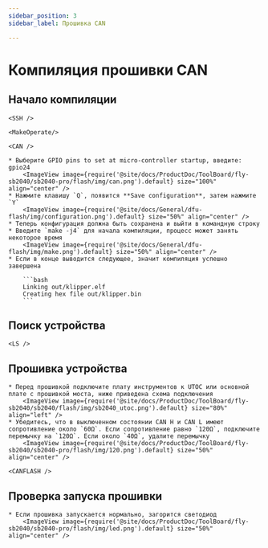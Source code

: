 ```yaml
---
sidebar_position: 3
sidebar_label: Прошивка CAN

---
```



# Компиляция прошивки CAN

## Начало компиляции

    <SSH />

    <MakeOperate/>

    <CAN />

    * Выберите GPIO pins to set at micro-controller startup, введите: gpio24
        <ImageView image={require('@site/docs/ProductDoc/ToolBoard/fly-sb2040/sb2040-pro/flash/img/can.png').default} size="100%" align="center" />
    * Нажмите клавишу `Q`, появится **Save configuration**, затем нажмите `Y`
        <ImageView image={require('@site/docs/General/dfu-flash/img/configuration.png').default} size="50%" align="center" />
    * Теперь конфигурация должна быть сохранена и выйти в командную строку
    * Введите `make -j4` для начала компиляции, процесс может занять некоторое время
        <ImageView image={require('@site/docs/General/dfu-flash/img/make.png').default} size="50%" align="center" />
    * Если в конце выводится следующее, значит компиляция успешно завершена

        ```bash
        Linking out/klipper.elf
        Creating hex file out/klipper.bin
        ```

## Поиск устройства

    <LS />


## Прошивка устройства

    * Перед прошивкой подключите плату инструментов к UTOC или основной плате с прошивкой моста, ниже приведена схема подключения
        <ImageView image={require('@site/docs/ProductDoc/ToolBoard/fly-sb2040/sb2040/flash/img/sb2040_utoc.png').default} size="80%" align="left" />
    * Убедитесь, что в выключенном состоянии CAN H и CAN L имеют сопротивление около `60Ω`. Если сопротивление равно `120Ω`, подключите перемычку на `120Ω`. Если около `40Ω`, удалите перемычку
        <ImageView image={require('@site/docs/ProductDoc/ToolBoard/fly-sb2040/sb2040-pro/flash/img/120.png').default} size="50%" align="center" />

    <CANFLASH />

## Проверка запуска прошивки

    * Если прошивка запускается нормально, загорится светодиод
        <ImageView image={require('@site/docs/ProductDoc/ToolBoard/fly-sb2040/sb2040-pro/flash/img/led.png').default} size="50%" align="center" />